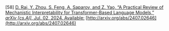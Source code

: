 \[58\]	[D. Rai, Y. Zhou, S. Feng, A. Saparov, and Z. Yao, “A Practical Review of Mechanistic Interpretability for Transformer-Based Language Models,” *arXiv \[cs.AI\]*, Jul. 02, 2024\. Available:](http://paperpile.com/b/Lj1YHA/ol3n) [http://arxiv.org/abs/2407.02646](http://arxiv.org/abs/2407.02646)